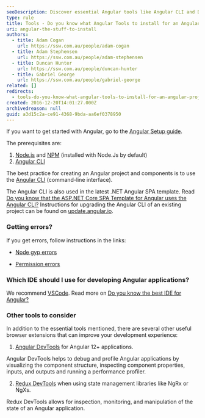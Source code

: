 ```yaml
---
seoDescription: Discover essential Angular tools like Angular CLI and DevTools for your project setup and streamlined development.
type: rule
title: Tools - Do you know what Angular Tools to install for an Angular project?
uri: angular-the-stuff-to-install
authors:
  - title: Adam Cogan
    url: https://ssw.com.au/people/adam-cogan
  - title: Adam Stephensen
    url: https://ssw.com.au/people/adam-stephensen
  - title: Duncan Hunter
    url: https://ssw.com.au/people/duncan-hunter
  - title: Gabriel George
    url: https://ssw.com.au/people/gabriel-george
related: []
redirects:
  - tools-do-you-know-what-angular-tools-to-install-for-an-angular-project
created: 2016-12-20T14:01:27.000Z
archivedreason: null
guid: a3d15c2a-ce91-4368-9bda-aa6ef0378950
---
```


If you want to get started with Angular, go to the [Angular Setup guide](https://angular.io/guide/setup-local).

The prerequisites are:

1. [Node.js](https://nodejs.org/) and  [NPM](https://www.npmjs.com/) (installed with Node.Js by default)
2. [Angular CLI](https://angular.io/cli)

The best practice for creating an Angular project and components is to use the [Angular CLI](https://angular.io/cli) (command-line interface).

The Angular CLI is also used in the latest .NET Angular SPA template.
Read [Do you know that the ASP.NET Core SPA Template for Angular uses the Angular CLI?](/asp-net-core-spa-template-for-angular-uses-the-angular-cli)
Instructions for upgrading the Angular CLI of an existing project can be found on [update.angular.io](https://update.angular.io/).

### Getting errors?

If you get errors, follow instructions in the links:

* [Node gyp errors](https://github.com/nodejs/node-gyp)

* [Permission errors](https://docs.npmjs.com/getting-started/fixing-npm-permissions)

### Which IDE should I use for developing Angular applications?

We recommend [VSCode](http://code.visualstudio.com). Read more on [Do you know the best IDE for Angular?](/how-to-get-your-machine-setup)

### Other tools to consider

In addition to the essential tools mentioned, there are several other useful browser extensions that can improve your development experience:

1. [Angular DevTools](https://angular.io/guide/devtools) for Angular 12+ applications.

Angular DevTools helps to debug and profile Angular applications by visualizing the component structure, inspecting component properties, inputs, and outputs and running a performance profiler.

2. [Redux DevTools](https://github.com/reduxjs/redux-devtools) when using state management libraries like NgRx or NgXs.

Redux DevTools allows for inspection, monitoring, and manipulation of the state of an Angular application.